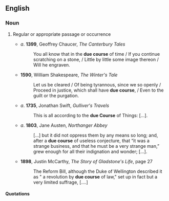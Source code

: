 ==English==

===Noun===
{{en-noun|sg=[[due]] [[course]]}}

# {{idiom}} Regular or appropriate passage or occurrence
#* ''a''. '''1399''', Geoffrey Chaucer, ''The Canterbury Tales''
#*: You all know that in the '''due course''' of time / If you continue scratching on a stone, / Little by little some image thereon / Will he engraven.
#* '''1590''', William Shakespeare, ''The Winter's Tale''
#*: Let us be cleared / Of being tyrannous, since we so openly / Proceed in justice, which shall have '''due course''', / Even to the guilt or the purgation. 
#* ''a''. '''1735''', Jonathan Swift, ''Gulliver's Travels''
#*: This is all according to the '''due Course''' of Things: […].
#* ''a''. '''1803''', Jane Austen, ''Northanger Abbey''
#*: […] but it did not oppress them by any means so long; and, after a '''due course''' of useless conjecture, that “it was a strange business, and that he must be a very strange man,” grew enough for all their indignation and wonder; […].
#* '''1898''', Justin McCarthy, ''The Story of Gladstone's Life'', page 27
#*: The Reform Bill, although the Duke of Wellington described it as " a revolution by '''due course''' of law," set up in fact but a very limited suffrage, [....]

====Quotations====
{{seeCites}}